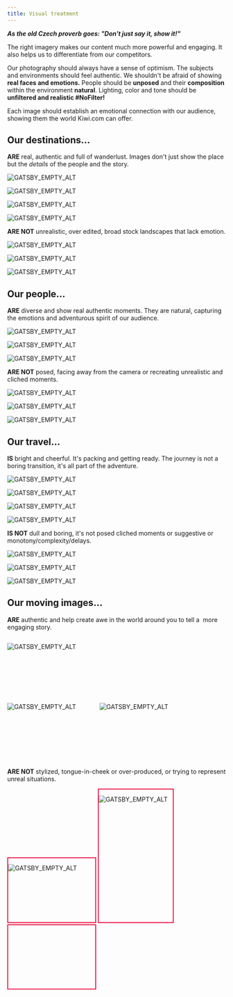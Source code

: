 ```yaml
---
title: Visual treatment
---
```



**_As the old Czech proverb goes: "Don't just say it, show it!"_**

The right imagery makes our content much more powerful and engaging.
It also helps us to differentiate from our competitors.

Our photography should always have a sense of optimism.
The subjects and environments should feel authentic.
We shouldn't be afraid of showing **real faces and emotions.**
People should be **unposed** and their **composition** within the environment **natural**.
Lighting, color and tone should be **unfiltered and realistic \#NoFilter!**

Each image should establish an emotional connection with our audience,
showing them the world Kiwi.com can offer.

## Our destinations...

**ARE** real, authentic and full of wanderlust.
Images don't just show the place but the _details_ of the people and the story.

<Grid columns="200px 200px 296px;" rows="minmax(100px, auto) minmax(100px, auto);" gap="10px;">

<ImageInGrid column="1 / 3" row="1">

![GATSBY_EMPTY_ALT](../../../../../images/social-media/destination-island.png)

</ImageInGrid>

<ImageInGrid column="3 / 3" row="1 / 3">

![GATSBY_EMPTY_ALT](../../../../../images/social-media/destination-hiker.png)

</ImageInGrid>

<ImageInGrid column="1" row="2">

![GATSBY_EMPTY_ALT](../../../../../images/social-media/destination-shoes.png)

</ImageInGrid>

<ImageInGrid column="2" row="2">

![GATSBY_EMPTY_ALT](../../../../../images/social-media/destination-clotheslines.png)

</ImageInGrid>

</Grid>

**ARE NOT** unrealistic, over edited, broad stock landscapes that lack emotion.

<Grid columns="360px 360px;" gap="10px;" rows="minmax(100px, auto) minmax(100px, auto);">

<ImageInGrid column="1 / 3" row="1">

![GATSBY_EMPTY_ALT](../../../../../images/social-media/destination-sunset.png)

</ImageInGrid>

<ImageInGrid column="1" row="2">

![GATSBY_EMPTY_ALT](../../../../../images/social-media/destination-green.png)

</ImageInGrid>

<ImageInGrid column="2" row="2">

![GATSBY_EMPTY_ALT](../../../../../images/social-media/destination-glare.png)

</ImageInGrid>

</Grid>

## Our people...

**ARE** diverse and show real authentic moments.
They are natural, capturing the emotions and adventurous spirit of our audience.

<Grid columns="360px 360px;" gap="10px;" rows="minmax(100px, auto) minmax(100px, auto);">

<ImageInGrid column="1 / 3" row="1">

![GATSBY_EMPTY_ALT](../../../../../images/social-media/people-boat.png)

</ImageInGrid>

<ImageInGrid column="1" row="2">

![GATSBY_EMPTY_ALT](../../../../../images/social-media/people-sunglasses.png)

</ImageInGrid>

<ImageInGrid column="2" row="2">

![GATSBY_EMPTY_ALT](../../../../../images/social-media/people-smile.png)

</ImageInGrid>

</Grid>

**ARE NOT** posed, facing away from the camera or recreating unrealistic and cliched moments.

<Grid columns="420px 276px;" gap="10px;" rows="minmax(100px, auto) minmax(100px, auto);">

<ImageInGrid column="1" row="1">

![GATSBY_EMPTY_ALT](../../../../../images/social-media/people-hat.png)

</ImageInGrid>

<ImageInGrid column="2" row="1 / 3">

![GATSBY_EMPTY_ALT](../../../../../images/social-media/people-forest.png)

</ImageInGrid>

<ImageInGrid column="1" row="2">

![GATSBY_EMPTY_ALT](../../../../../images/social-media/people-cliff.png)

</ImageInGrid>

</Grid>

## Our travel...

**IS** bright and cheerful.
It's packing and getting ready.
The journey is not a boring transition, it's all part of the adventure.

<Grid columns="260px 300px;" gap="10px;" rows="170px 10px 200px;">

<ImageInGrid column="1" row="1">

![GATSBY_EMPTY_ALT](../../../../../images/social-media/travel-plane.png)

</ImageInGrid>

<ImageInGrid column="2" row="1">

![GATSBY_EMPTY_ALT](../../../../../images/social-media/travel-packing.png)

</ImageInGrid>

<ImageInGrid column="1" row="3">

![GATSBY_EMPTY_ALT](../../../../../images/social-media/travel-rest.png)

</ImageInGrid>

<ImageInGrid column="2" row="2">

![GATSBY_EMPTY_ALT](../../../../../images/social-media/travel-beach-cab.png)

</ImageInGrid>

</Grid>

**IS NOT** dull and boring, it's not posed cliched moments
or suggestive or monotony/complexity/delays.

<Grid columns="430px 290px;" gap="10px;" rows=" minmax(100px, auto);">

<ImageInGrid column="1 / 3" row="1">

![GATSBY_EMPTY_ALT](../../../../../images/social-media/travel-plane-rows.png)

</ImageInGrid>

<ImageInGrid column="1" row="2">

![GATSBY_EMPTY_ALT](../../../../../images/social-media/travel-map.png)

</ImageInGrid>

<ImageInGrid column="2" row="2">

![GATSBY_EMPTY_ALT](../../../../../images/social-media/travel-too-much-baggage.png)

</ImageInGrid>

</Grid>

## Our moving images...

**ARE** authentic and help create awe in the world around you to tell a  more engaging story.

<Grid columns="210px 210px;" gap="10px;" rows=" minmax(100px, auto);">

<div style="grid-column: 1 / 3; grid-row: 1; width: 426.43px; height: 137.74px; overflow: hidden; display: inline-block;">

![GATSBY_EMPTY_ALT](../../../../../images/social-media/movie-food-cart.gif)

</div>

<div style="grid-column: 1; grid-row: 2; width: 208.79px; height: 146.46px; overflow: hidden; display: inline-block;">
<div style="width: 314.77px; height: 177.05px;">

![GATSBY_EMPTY_ALT](../../../../../images/social-media/movie-stairs.gif)

</div>
</div>

<div style="grid-column: 2; grid-row: 2; width: 205.01px; height: 146.46px; overflow: hidden; display: inline-block;">
<div style="width: 314.77px; height: 177.05px;" >

![GATSBY_EMPTY_ALT](../../../../../images/social-media/movie-big-ben.gif)

</div>
</div>
</Grid>

**ARE NOT** stylized, tongue-in-cheek or over-produced,
or trying to represent unreal situations.

<Grid columns="202px 202px;" gap="10px;" rows=" minmax(100px, auto);">

<div style="grid-column: 1; grid-row: 1; width: 201.13px; height: 146.46px; overflow: hidden; display: inline-block; border: 2px solid #ea1347;">
<div style="width: 228.39px; height: 152.27px;">

![GATSBY_EMPTY_ALT](../../../../../images/social-media/movie-photo.gif)

</div>

</div>

<div style="grid-column: 2; grid-row: 1 / 3; width: 171.37px; height: 304.66px; overflow: hidden; display: inline-block; border: 2px solid #ea1347;">
<div style="width: 171.37px; height: 304.66px;">

![GATSBY_EMPTY_ALT](../../../../../images/social-media/movie-sun-ocean.gif)

</div>
</div>

<div style="border: 2px solid #ea1347; background-image: url(/social-media/movie-sunglasses.gif); background-size: 415px; width: 201.13px; height: 146.46px; background-position: top -36px left -213.73px;" />

</Grid>
